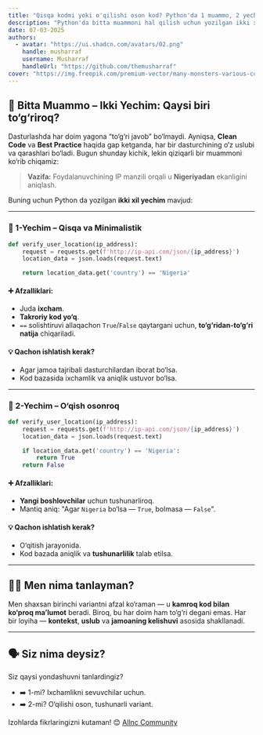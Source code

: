 ```yaml
---
title: "Qisqa kodmi yoki o'qilishi oson kod? Python'da 1 muammo, 2 yechim"
description: "Python'da bitta muammoni hal qilish uchun yozilgan ikki xil yechim: biri ixcham va to‘g‘ridan-to‘g‘ri, ikkinchisi esa o‘qilishi oson va tushunarli. Siz qaysi tarafdasiz?"
date: 07-03-2025
authors:
  - avatar: "https://ui.shadcn.com/avatars/02.png"
    handle: musharraf
    username: Musharraf
    handleUrl: "https://github.com/themusharraf"
cover: "https://img.freepik.com/premium-vector/many-monsters-various-colors-doodle-come-bless-birthday-happy_577083-85.jpg?w=826"
---
```



## 🧠 Bitta Muammo – Ikki Yechim: Qaysi biri to‘g‘riroq?

Dasturlashda har doim yagona “to‘g‘ri javob” bo‘lmaydi. Ayniqsa, **Clean Code** va **Best Practice** haqida gap ketganda, har bir dasturchining o‘z uslubi va qarashlari bo‘ladi. Bugun shunday kichik, lekin qiziqarli bir muammoni ko‘rib chiqamiz:

> **Vazifa:** Foydalanuvchining IP manzili orqali u **Nigeriyadan** ekanligini aniqlash.

Buning uchun Python da yozilgan **ikki xil yechim** mavjud:

---

### 🔹 1-Yechim – Qisqa va Minimalistik

```python
def verify_user_location(ip_address):
    request = requests.get(f'http://ip-api.com/json/{ip_address}')
    location_data = json.loads(request.text)

    return location_data.get('country') == 'Nigeria'
```

#### ➕ Afzalliklari:

* Juda **ixcham**.
* **Takroriy kod yo‘q**.
* `==` solishtiruvi allaqachon `True`/`False` qaytargani uchun, **to‘g‘ridan-to‘g‘ri natija** chiqariladi.

#### 💡 Qachon ishlatish kerak?

* Agar jamoa tajribali dasturchilardan iborat bo‘lsa.
* Kod bazasida ixchamlik va aniqlik ustuvor bo‘lsa.

---

### 🔸 2-Yechim – O‘qish osonroq

```python
def verify_user_location(ip_address):
    request = requests.get(f'http://ip-api.com/json/{ip_address}')
    location_data = json.loads(request.text)

    if location_data.get('country') == 'Nigeria':
        return True
    return False
```

#### ➕ Afzalliklari:

* **Yangi boshlovchilar** uchun tushunarliroq.
* Mantiq aniq: "Agar `Nigeria` bo‘lsa — `True`, bolmasa — `False`".

#### 💡 Qachon ishlatish kerak?

* O‘qitish jarayonida.
* Kod bazada aniqlik va **tushunarlilik** talab etilsa.

---

## 👨‍💻 Men nima tanlayman?

Men shaxsan birinchi variantni afzal ko‘raman — u **kamroq kod bilan ko‘proq ma’lumot** beradi. Biroq, bu har doim ham to‘g‘ri degani emas. Har bir loyiha — **kontekst**, **uslub** va **jamoaning kelishuvi** asosida shakllanadi.

---

## 🗣 Siz nima deysiz?

Siz qaysi yondashuvni tanlardingiz?
- ➡️ 1-mi? Ixchamlikni sevuvchilar uchun.
- ➡️ 2-mi? O‘qilishi oson, tushunarli variant.

Izohlarda fikrlaringizni kutaman! 😊
[Allnc Community](https://t.me/allncTeam)
